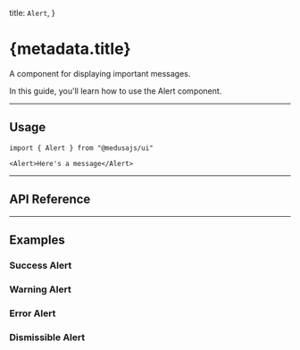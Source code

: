 
  title: `Alert`,
}

# {metadata.title}

A component for displaying important messages.

In this guide, you'll learn how to use the Alert component.

<ComponentExample name="alert-demo" />

---

## Usage

```tsx
import { Alert } from "@medusajs/ui"
```

```tsx
<Alert>Here's a message</Alert>
```

---

## API Reference

<ComponentReference mainComponent="Alert" />

---

## Examples

### Success Alert

<ComponentExample name="alert-success" />

### Warning Alert

<ComponentExample name="alert-warning" />

### Error Alert

<ComponentExample name="alert-error" />

### Dismissible Alert

<ComponentExample name="alert-dismissable" hideFeedback />

